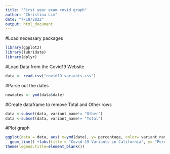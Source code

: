 ```yaml
---
title: "First year exam covid graph"
author: "Christina Lim"
date: "7/18/2022"
output: html_document
---
```

#Load necessary packages
```r
library(ggplot2)
library(lubridate)
library(dplyr)
```
#Load Data from the Covid19 Website
```r
data <- read.csv("covid19_variants.csv")
```
#Parse out the dates
```r
newdates <- ymd(data$date)
```

#Create dataframe to remove Total and Other rows

```r
data <-subset(data, variant_name!= "Other")
data <-subset(data, variant_name!= "Total")
```

#Plot graph
```r
ggplot(data = data, aes( x=ymd(date), y= percentage, color= variant_name)) +
  geom_line() +labs(title = "Covid-19 Variants in California", y= "Percentage of sequenced specimens", x= element_blank())+
theme(legend.title=element_blank())
```
